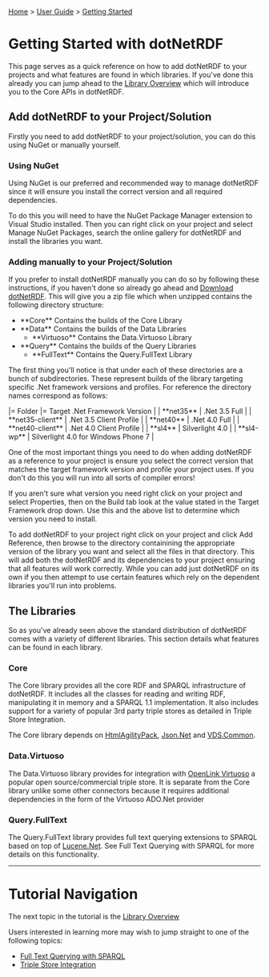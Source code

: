[[Home]] > [[User Guide]] > [[User Guide/Getting Started|Getting Started]]

= Getting Started with dotNetRDF =

This page serves as a quick reference on how to add dotNetRDF to your projects and what features are found in which libraries. If you've done this already you can jump ahead to the [[User Guide/Library Overview|Library Overview]] which will introduce you to the Core APIs in dotNetRDF.

== Add dotNetRDF to your Project/Solution ==

Firstly you need to add dotNetRDF to your project/solution, you can do this using NuGet or manually yourself.

=== Using NuGet ===

Using NuGet is our preferred and recommended way to manage dotNetRDF since it will ensure you install the correct version and all required dependencies.

To do this you will need to have the NuGet Package Manager extension to Visual Studio installed. Then you can right click on your project and select Manage NuGet Packages, search the online gallery for dotNetRDF and install the libraries you want.

=== Adding manually to your Project/Solution ===

If you prefer to install dotNetRDF manually you can do so by following these instructions, if you haven't done so already go ahead and [[http://www.dotnetrdf.org/content.asp?pageID=Download%20dotNetRDF|Download dotNetRDF]].  This will give you a zip file which when unzipped contains the following directory structure:

* **Core** Contains the builds of the Core Library
* **Data** Contains the builds of the Data Libraries
** **Virtuoso** Contains the Data.Virtuoso Library
* **Query** Contains the builds of the Query Libraries
** **FullText** Contains the Query.FullText Library

The first thing you'll notice is that under each of these directories are a bunch of subdirectories. These represent builds of the library targeting specific .Net framework versions and profiles. For reference the directory names correspond as follows:

|= Folder |= Target .Net Framework Version |
| **net35** | .Net 3.5 Full |
| **net35-client** | .Net 3.5 Client Profile |
| **net40** | .Net 4.0 Full |
| **net40-client** | .Net 4.0 Client Profile |
| **sl4** | Silverlight 4.0 |
| **sl4-wp** | Silverlight 4.0 for Windows Phone 7 |

One of the most important things you need to do when adding dotNetRDF as a reference to your project is ensure you select the correct version that matches the target framework version and profile your project uses. If you don't do this you will run into all sorts of compiler errors!

If you aren't sure what version you need right click on your project and select Properties, then on the Build tab look at the value stated in the Target Framework drop down.  Use this and the above list to determine which version you need to install.

To add dotNetRDF to your project right click on your project and click Add Reference, then browse to the directory containining the appropriate version of the library you want and select all the files in that directory. This will add both the dotNetRDF and its dependencies to your project ensuring that all features will work correctly. While you can add just dotNetRDF on its own if you then attempt to use certain features which rely on the dependent libraries you'll run into problems.

== The Libraries  ==

So as you've already seen above the standard distribution of dotNetRDF comes with a variety of different libraries. This section details what features can be found in each library.

=== Core ===

The Core library provides all the core RDF and SPARQL infrastructure of dotNetRDF. It includes all the classes for reading and writing RDF, manipulating it in memory and a SPARQL 1.1 implementation. It also includes support for a variety of popular 3rd party triple stores as detailed in Triple Store Integration.

The Core library depends on [[http://htmlagilitypack.codeplex.com|HtmlAgilityPack]], [[http://json.codeplex.com|Json.Net]] and [[http://bitbucket.org/rvesse/vds-common|VDS.Common]].

=== Data.Virtuoso ===

The Data.Virtuoso library provides for integration with [[http://virtuoso.openlinksw.com|OpenLink Virtuoso]] a popular open source/commercial triple store. It is separate from the Core library unlike some other connectors because it requires additional dependencies in the form of the Virtuoso ADO.Net provider

=== Query.FullText ===

The Query.FullText library provides full text querying extensions to SPARQL based on top of [[http://lucenenet.apache.org|Lucene.Net]]. See Full Text Querying with SPARQL for more details on this functionality.

----

= Tutorial Navigation =

The next topic in the tutorial is the [[User Guide/Library Overview|Library Overview]]

Users interested in learning more may wish to jump straight to one of the following topics:

* [[User Guide/Full Text Querying with SPARQL|Full Text Querying with SPARQL]] 
* [[User Guide/Triple Store Integration|Triple Store Integration]]